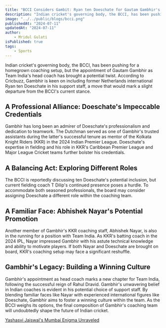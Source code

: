 ```yaml
---
title: "BCCI Considers Gambit: Ryan ten Doeschate for Gautam Gambhir's Support Staff"
description: "Indian cricket's governing body, the BCCI, has been pushing for a homegrown coaching setup, but the appointment of Gautam Gambhir as Team India's head coach has brought a potential twist. According to Cricbuzz, Gambhir is keen on including former Netherlands international Ryan ten Doeschate in his support staff, a move that would mark a slight departure from the BCCI's current stance."
image: "../../public/blogs/bcci.png"
publishedAt: "2024-07-11"
updatedAt: "2024-07-11"
author: 
    - Mridul Gulati
isPublished: true
tags: 
    - Sports
---
```


Indian cricket's governing body, the BCCI, has been pushing for a homegrown coaching setup, but the appointment of Gautam Gambhir as Team India's head coach has brought a potential twist. According to Cricbuzz, Gambhir is keen on including former Netherlands international Ryan ten Doeschate in his support staff, a move that would mark a slight departure from the BCCI's current stance.

## A Professional Alliance: Doeschate's Impeccable Credentials

Gambhir has long been an admirer of Doeschate's professionalism and dedication to teamwork. The Dutchman served as one of Gambhir's trusted assistants during the latter's successful tenure as mentor of the Kolkata Knight Riders (KKR) in the 2024 Indian Premier League. Doeschate's expertise in fielding and his role in KKR's Caribbean Premier League and Major League Cricket teams further bolster his credentials.

## A Balancing Act: Exploring Different Roles

The BCCI is reportedly discussing ten Doeschate's potential inclusion, but current fielding coach T Dilip's continued presence poses a hurdle. To accommodate both seasoned professionals, the board may consider assigning Doeschate a different role within the coaching team.

## A Familiar Face: Abhishek Nayar's Potential Promotion

Another member of Gambhir's KKR coaching staff, Abhishek Nayar, is also in the running for a position with Team India. As KKR's batting coach in the 2024 IPL, Nayar impressed Gambhir with his astute technical knowledge and ability to motivate players. If both Nayar and Doeschate are brought on board, KKR's coaching setup may face a significant reshuffle.

## Gambhir's Legacy: Building a Winning Culture

Gambhir's appointment as head coach marks a new chapter for Team India, following the successful reign of Rahul Dravid. Gambhir's unwavering belief in Indian coaches is evident in his potential choice of support staff. By blending familiar faces like Nayar with experienced international figures like Doeschate, Gambhir aims to foster a winning culture within the team. As the BCCI weighs its options, the final composition of Gambhir's coaching team will undoubtedly shape the future of Indian cricket.

[Yashasvi Jaiswal's Mumbai Enigma Unraveled](https://onlinekhabri.com/blog/content/yashasvi-jaiswal-mumbai-enigma)